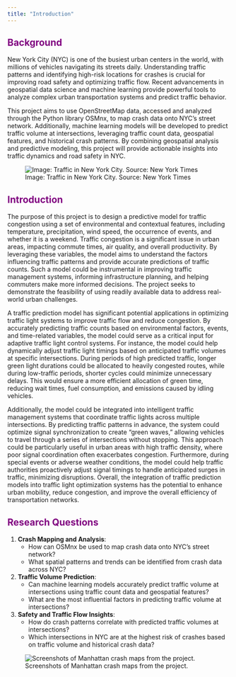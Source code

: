 ```yaml
---
title: "Introduction"
---
```

  
## <span style="color: purple;">Background</span>

New York City (NYC) is one of the busiest urban centers in the world, with millions of vehicles navigating its streets daily. Understanding traffic patterns and identifying high-risk locations for crashes is crucial for improving road safety and optimizing traffic flow. Recent advancements in geospatial data science and machine learning provide powerful tools to analyze complex urban transportation systems and predict traffic behavior.

This project aims to use OpenStreetMap data, accessed and analyzed through the Python library OSMnx, to map crash data onto NYC's street network. Additionally, machine learning models will be developed to predict traffic volume at intersections, leveraging traffic count data, geospatial features, and historical crash patterns. By combining geospatial analysis and predictive modeling, this project will provide actionable insights into traffic dynamics and road safety in NYC.

![Image: Traffic in New York City. Source: New York Times](images/traffic-nyt.png)

## <span style="color: purple;">Introduction</span>

The purpose of this project is to design a predictive model for traffic congestion using a set of environmental and contextual features, including temperature, precipitation, wind speed, the occurrence of events, and whether it is a weekend. Traffic congestion is a significant issue in urban areas, impacting commute times, air quality, and overall productivity. By leveraging these variables, the model aims to understand the factors influencing traffic patterns and provide accurate predictions of traffic counts. Such a model could be instrumental in improving traffic management systems, informing infrastructure planning, and helping commuters make more informed decisions. The project seeks to demonstrate the feasibility of using readily available data to address real-world urban challenges.

A traffic prediction model has significant potential applications in optimizing traffic light systems to improve traffic flow and reduce congestion. By accurately predicting traffic counts based on environmental factors, events, and time-related variables, the model could serve as a critical input for adaptive traffic light control systems. For instance, the model could help dynamically adjust traffic light timings based on anticipated traffic volumes at specific intersections. During periods of high predicted traffic, longer green light durations could be allocated to heavily congested routes, while during low-traffic periods, shorter cycles could minimize unnecessary delays. This would ensure a more efficient allocation of green time, reducing wait times, fuel consumption, and emissions caused by idling vehicles.

Additionally, the model could be integrated into intelligent traffic management systems that coordinate traffic lights across multiple intersections. By predicting traffic patterns in advance, the system could optimize signal synchronization to create “green waves,” allowing vehicles to travel through a series of intersections without stopping. This approach could be particularly useful in urban areas with high traffic density, where poor signal coordination often exacerbates congestion. Furthermore, during special events or adverse weather conditions, the model could help traffic authorities proactively adjust signal timings to handle anticipated surges in traffic, minimizing disruptions. Overall, the integration of traffic prediction models into traffic light optimization systems has the potential to enhance urban mobility, reduce congestion, and improve the overall efficiency of transportation networks.

## <span style="color: purple;">Research Questions</span>

1. **Crash Mapping and Analysis**:
   - How can OSMnx be used to map crash data onto NYC's street network?
   - What spatial patterns and trends can be identified from crash data across NYC?


2. **Traffic Volume Prediction**:
   - Can machine learning models accurately predict traffic volume at intersections using traffic count data and geospatial features?
   - What are the most influential factors in predicting traffic volume at intersections?


3. **Safety and Traffic Flow Insights**:
   - How do crash patterns correlate with predicted traffic volumes at intersections?
   - Which intersections in NYC are at the highest risk of crashes based on traffic volume and historical crash data?

![Screenshots of Manhattan crash maps from the project.](images/welcome-insert0.png)